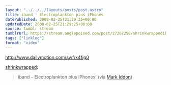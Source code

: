 ```yaml
---
layout: "../../../layouts/posts/post.astro"
title: iband - Electroplankton plus iPhones
datePublished: 2008-02-25T21:29:25+00:00
updatedDate: 2008-02-25T21:29:25+00:00
source: tumblr stream
tumblrUrl: https://stream.anglepoised.com/post/27267258/shrinkwrappediband-electroplankton-plus
tags: ["linklog"]
format: "video"
---
```


http://www.dailymotion.com/swf/x4fig0

[shrinkwrapped][1]:

> iband &#8211; Electroplankton plus iPhones! (via [Mark Iddon][2])

[1]: http://tumblefeed.thair.net/post/27235068
[2]: http://markiddon.wordpress.com/2008/02/25/multiplatform-music-to-my-ears/
